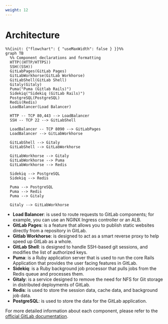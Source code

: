 ```yaml
---
weight: 12
---
```


# Architecture

```mermaid
%%{init: {"flowchart": { "useMaxWidth": false } }}%%
graph TB
  %% Component declarations and formatting
  HTTP((HTTP/HTTPS))
  SSH((SSH))
  GitLabPages(GitLab Pages)
  GitLabWorkhorse(GitLab Workhorse)
  GitLabShell(GitLab Shell)
  Gitaly(Gitaly)
  Puma("Puma (Gitlab Rails)")
  Sidekiq("Sidekiq (GitLab Rails)")
  PostgreSQL(PostgreSQL)
  Redis(Redis)
  LoadBalancer(Load Balancer)

  HTTP -- TCP 80,443 --> LoadBalancer
  SSH -- TCP 22 --> GitLabShell

  LoadBalancer -- TCP 8090 --> GitLabPages
  LoadBalancer --> GitLabWorkhorse

  GitLabShell --> Gitaly
  GitLabShell --> GitLabWorkhorse

  GitLabWorkhorse --> Gitaly
  GitLabWorkhorse --> Puma
  GitLabWorkhorse --> Redis

  Sidekiq --> PostgreSQL
  Sidekiq --> Redis

  Puma --> PostgreSQL
  Puma --> Redis
  Puma --> Gitaly

  Gitaly --> GitLabWorkhorse
```

- **Load Balancer**: is used to route requests to GitLab components; for example, you can use an NGINX Ingress controller or an ALB.
- **GitLab Pages**: is a feature that allows you to publish static websites directly from a repository in GitLab.
- **Gitlab Workhorse**: is designed to act as a smart reverse proxy to help speed up GitLab as a whole.
- **GitLab Shell**: is designed to handle SSH-based git sessions, and modifies the list of authorized keys.
- **Puma**: is a Ruby application server that is used to run the core Rails Application that provides the user facing features in GitLab.
- **Sidekiq**: is a Ruby background job processor that pulls jobs from the Redis queue and processes them.
- **Gitaly**: is a service designed to remove the need for NFS for Git storage in distributed deployments of GitLab.
- **Redis**: is used to store the session data, cache data, and background job data.
- **PostgreSQL**: is used to store the data for the GitLab application.

For more detailed information about each component, please refer to the [official GitLab documentation](https://docs.gitlab.com/development/architecture/#simplified-component-overview).

